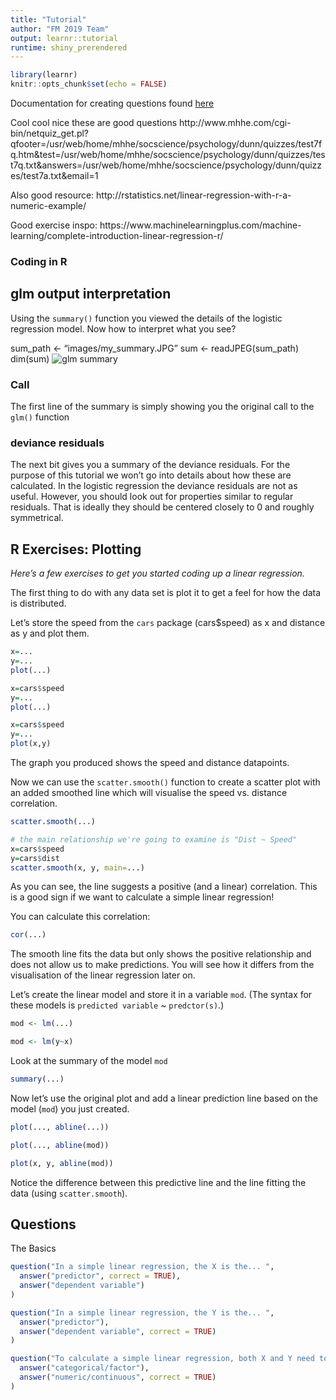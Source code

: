 ```yaml
---
title: "Tutorial"
author: "FM 2019 Team"
output: learnr::tutorial
runtime: shiny_prerendered
---
```


```r
library(learnr)
knitr::opts_chunk$set(echo = FALSE)
```


Documentation for creating questions found [here](https://rstudio.github.io/learnr/questions.html)

Cool cool nice these are good questions
http://www.mhhe.com/cgi-bin/netquiz_get.pl?qfooter=/usr/web/home/mhhe/socscience/psychology/dunn/quizzes/test7fq.htm&test=/usr/web/home/mhhe/socscience/psychology/dunn/quizzes/test7q.txt&answers=/usr/web/home/mhhe/socscience/psychology/dunn/quizzes/test7a.txt&email=1


Also good resource: 
http://rstatistics.net/linear-regression-with-r-a-numeric-example/

Good exercise inspo:
https://www.machinelearningplus.com/machine-learning/complete-introduction-linear-regression-r/ 

### Coding in R

## glm output interpretation 

Using the `summary()` function you viewed the details of the logistic regression model. Now how to interpret what you see?

sum_path <- "images/my_summary.JPG"
sum <- readJPEG(sum_path)
dim(sum)
![glm summary](images/my_summary.JPG)

### Call
The first line of the summary is simply showing you the original call to the `glm()` function 

### deviance residuals
The next bit gives you a summary of the deviance residuals. For the purpose of this tutorial we won't go into details about how these are calculated. In the logistic regression the deviance residuals are not as useful. However, you should look out for properties similar to regular residuals. That is ideally they should be centered closely to 0 and roughly symmetrical. 

## R Exercises: Plotting

*Here's a few exercises to get you started coding up a linear regression.*

The first thing to do with any data set is plot it to get a feel for how the 
data is distributed. 

Let's store the speed from the `cars` package (cars$speed) as x and distance as y and plot them. 

```r
x=...
y=...
plot(...)
```

```r
x=cars$speed
y=...
plot(...)
```

```r
x=cars$speed
y=...
plot(x,y)
```

The graph you produced shows the speed and distance datapoints. 

Now we can use the `scatter.smooth()` function to create a scatter plot with an added smoothed line which will visualise the speed vs. distance correlation.

```r
scatter.smooth(...)
```

```r
# the main relationship we're going to examine is "Dist ~ Speed"
x=cars$speed
y=cars$dist
scatter.smooth(x, y, main=...)
```

As you can see, the line suggests a positive (and a linear) correlation. This is a good sign if we want to calculate a simple linear regression! 

You can calculate this correlation:
```r
cor(...)
```

The smooth line fits the data but only shows the positive relationship and does not allow us to make predictions. You will see how it differs from the visualisation of the linear regression later on.
 
Let's create the linear model and store it in a variable `mod`. (The syntax for these models is `predicted variable` ~ `predctor(s)`.)

```r
mod <- lm(...)
```

```r
mod <- lm(y~x)
```

Look at the summary of the model `mod`

```r
summary(...)
```

Now let's use the original plot and add a linear prediction line based on the model (`mod`) you just created.  

```r
plot(..., abline(...))
```

```r
plot(..., abline(mod))
```

```r
plot(x, y, abline(mod))

```

Notice the difference between this predictive line and the line fitting the data (using `scatter.smooth`).



## Questions

The Basics
```r
question("In a simple linear regression, the X is the... ",
  answer("predictor", correct = TRUE),
  answer("dependent variable")
)
```

```r
question("In a simple linear regression, the Y is the... ",
  answer("predictor"),
  answer("dependent variable", correct = TRUE)
)
```

```r
question("To calculate a simple linear regression, both X and Y need to be (typically)... ",
  answer("categorical/factor"),
  answer("numeric/continuous", correct = TRUE)
)

```

